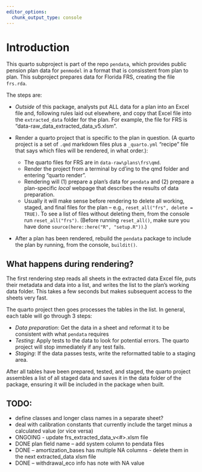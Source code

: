 ```yaml
---
editor_options:
  chunk_output_type: console
---
```


# Introduction

This quarto subproject is part of the repo `pendata`, which provides public pension plan data for `penmodel` in a format that is consisstent from plan to plan. This subproject prepares data for Florida FRS, creating the file `frs.rda`.

The steps are:

-   *Outside* of this package, analysts put ALL data for a plan into an Excel file and, following rules laid out elsewhere, and copy that Excel file into the `extracted_data` folder for the plan. For example, the file for FRS is "data-raw\plans\frs\extracted_data\frs_extracted_data_v5.xlsm".

-   Render a quarto project that is specific to the plan in question. (A quarto project is a set of `.qmd` markdown files plus a `_quarto.yml` "recipe" file that says which files will be rendered, in what order.):
    - The quarto files for FRS are in `data-raw\plans\frs\qmd`. 
    - Render the project from a terminal by cd'ing to the qmd folder and entering "quarto render". 
    - Rendering will (1) prepare a plan's data for `pendata` and (2) prepare a plan-specific *local* webpage that describes the results of data preparation.
    - Usually it will make sense before rendering to delete all working, staged, and final files for the plan -- e.g., `reset_all("frs", delete = TRUE)`. To see a list of files without deleting them, from the console run `reset_all("frs")`. (Before running `reset_all()`, make sure you have done `source(here::here("R", "setup.R"))`.)

-   After a plan has been rendered, rebuild the `pendata` package to include the plan by running, from the console, `buildit()`.

## What happens during rendering?

The first rendering step reads all sheets in the extracted data Excel file, puts their metadata and data into a list, and writes the list to the plan's working data folder. This takes a few seconds but makes subsequent access to the sheets very fast.

The quarto project then goes processes the tables in the list. In general, each table will go through 3 steps:

-   *Data preparation*: Get the data in a sheet and reformat it to be consistent with what `pendata` requires
-   *Testing*: Apply tests to the data to look for potential errors. The quarto project will stop immediately if any test fails.
-   *Staging*: If the data passes tests, write the reformatted table to a staging area.

After all tables have been prepared, tested, and staged, the quarto project assembles a list of all staged data and saves it in the data folder of the package, ensuring it will be included in the package when built.


## TODO:

- define classes and longer class names in a separate sheet?
- deal with calibration constants that currently include the target minus a calculated value (or vice versa)
- ONGOING - update frs_extracted_data_v<#>.xlsm file
- DONE plan field name -- add system column to pendata files
- DONE -- amortization_bases has multiple NA columns - delete them in the next extracted_data xlsm file
- DONE -- withdrawal_eco info has note with NA value
